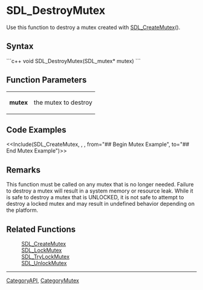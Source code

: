 <!-- pragma section-numbers off -->
<!-- pragma camelcase off -->

= SDL_DestroyMutex =
Use this function to destroy a mutex created with [[SDL_CreateMutex]]().


== Syntax ==
```c++
void SDL_DestroyMutex(SDL_mutex* mutex)
```

== Function Parameters ==
{|
|'''mutex''' 
|the mutex to destroy
|}


== Code Examples ==
<<Include(SDL_CreateMutex, , , from="## Begin Mutex Example", to="## End Mutex Example")>>

== Remarks ==
This function must be called on any mutex that is no longer needed. Failure to destroy a mutex will result in a system memory or resource leak. While it is safe to destroy a mutex that is UNLOCKED, it is not safe to attempt to destroy a locked mutex and may result in undefined behavior depending on the platform.

== Related Functions ==
:[[SDL_CreateMutex]]
:[[SDL_LockMutex]]
:[[SDL_TryLockMutex]]
:[[SDL_UnlockMutex]]

----
[[CategoryAPI]], [[CategoryMutex]]

